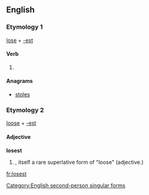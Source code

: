 ==English==

===Etymology 1===
[[lose]] + [[-est]]

====Verb====
{{en-verb form}}

# {{archaic}} {{form of|Second-person singular simple present form|lose}}

====Anagrams====
* [[stoles#English|stoles]]

===Etymology 2===
[[loose]] + [[-est]]

====Adjective====
'''losest'''

# {{misspelling of|loosest|nodot=true}}, itself a rare superlative form of "loose" (adjective.)

[[Category:English second-person singular forms]]

[[fr:losest]]